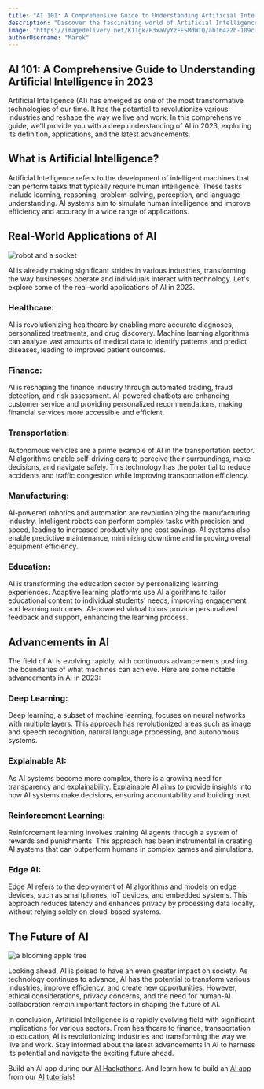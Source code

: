 ```yaml
---
title: "AI 101: A Comprehensive Guide to Understanding Artificial Intelligence in 2023"
description: "Discover the fascinating world of Artificial Intelligence in 2023 with our comprehensive guide. Everything you need to know about AI - from  definition to real-world applications. Dive in and gain insights into its potential impact on various industries!"
image: "https://imagedelivery.net/K11gkZF3xaVyYzFESMdWIQ/ab16422b-109c-4a50-df1e-63ecdf4a7a00/full"
authorUsername: "Marek"
---
```


## AI 101: A Comprehensive Guide to Understanding Artificial Intelligence in 2023

Artificial Intelligence (AI) has emerged as one of the most transformative technologies of our time. It has the potential to revolutionize various industries and reshape the way we live and work. In this comprehensive guide, we'll provide you with a deep understanding of AI in 2023, exploring its definition, applications, and the latest advancements.

## What is Artificial Intelligence?

Artificial Intelligence refers to the development of intelligent machines that can perform tasks that typically require human intelligence. These tasks include learning, reasoning, problem-solving, perception, and language understanding. AI systems aim to simulate human intelligence and improve efficiency and accuracy in a wide range of applications.

## Real-World Applications of AI
 <Img src="https://imagedelivery.net/K11gkZF3xaVyYzFESMdWIQ/8846e564-3e29-45f1-fbc0-2d3e31c06a00/full" alt="robot and a socket" />

AI is already making significant strides in various industries, transforming the way businesses operate and individuals interact with technology. Let's explore some of the real-world applications of AI in 2023.

### Healthcare: 
AI is revolutionizing healthcare by enabling more accurate diagnoses, personalized treatments, and drug discovery. Machine learning algorithms can analyze vast amounts of medical data to identify patterns and predict diseases, leading to improved patient outcomes.

### Finance: 
AI is reshaping the finance industry through automated trading, fraud detection, and risk assessment. AI-powered chatbots are enhancing customer service and providing personalized recommendations, making financial services more accessible and efficient.

### Transportation: 
Autonomous vehicles are a prime example of AI in the transportation sector. AI algorithms enable self-driving cars to perceive their surroundings, make decisions, and navigate safely. This technology has the potential to reduce accidents and traffic congestion while improving transportation efficiency.

### Manufacturing: 
AI-powered robotics and automation are revolutionizing the manufacturing industry. Intelligent robots can perform complex tasks with precision and speed, leading to increased productivity and cost savings. AI systems also enable predictive maintenance, minimizing downtime and improving overall equipment efficiency.

### Education: 
AI is transforming the education sector by personalizing learning experiences. Adaptive learning platforms use AI algorithms to tailor educational content to individual students' needs, improving engagement and learning outcomes. AI-powered virtual tutors provide personalized feedback and support, enhancing the learning process.

## Advancements in AI

The field of AI is evolving rapidly, with continuous advancements pushing the boundaries of what machines can achieve. Here are some notable advancements in AI in 2023:

### Deep Learning: 
Deep learning, a subset of machine learning, focuses on neural networks with multiple layers. This approach has revolutionized areas such as image and speech recognition, natural language processing, and autonomous systems.

### Explainable AI: 
As AI systems become more complex, there is a growing need for transparency and explainability. Explainable AI aims to provide insights into how AI systems make decisions, ensuring accountability and building trust.

### Reinforcement Learning: 
Reinforcement learning involves training AI agents through a system of rewards and punishments. This approach has been instrumental in creating AI systems that can outperform humans in complex games and simulations.

### Edge AI: 
Edge AI refers to the deployment of AI algorithms and models on edge devices, such as smartphones, IoT devices, and embedded systems. This approach reduces latency and enhances privacy by processing data locally, without relying solely on cloud-based systems.

## The Future of AI
<Img src="https://imagedelivery.net/K11gkZF3xaVyYzFESMdWIQ/a0c381d4-af4f-45b8-a985-279cca3b6a00/full" alt="a blooming apple tree" />

Looking ahead, AI is poised to have an even greater impact on society. As technology continues to advance, AI has the potential to transform various industries, improve efficiency, and create new opportunities. However, ethical considerations, privacy concerns, and the need for human-AI collaboration remain important factors in shaping the future of AI.

In conclusion, Artificial Intelligence is a rapidly evolving field with significant implications for various sectors. From healthcare to finance, transportation to education, AI is revolutionizing industries and transforming the way we live and work. Stay informed about the latest advancements in AI to harness its potential and navigate the exciting future ahead.

Build an AI app during our [AI Hackathons](https://lablab.ai/event). And learn how to build an [AI app](https://lablab.ai/apps) from our [AI tutorials](https://lablab.ai/t)!

